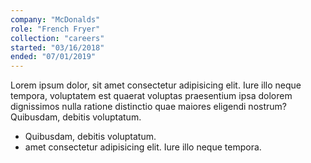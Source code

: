 ```yaml
---
company: "McDonalds"
role: "French Fryer"
collection: "careers"
started: "03/16/2018"
ended: "07/01/2019"
---
```


Lorem ipsum dolor, sit amet consectetur adipisicing elit. Iure illo neque tempora, voluptatem est quaerat voluptas praesentium ipsa dolorem dignissimos nulla ratione distinctio quae maiores eligendi nostrum? Quibusdam, debitis voluptatum.

- Quibusdam, debitis voluptatum.
- amet consectetur adipisicing elit. Iure illo neque tempora.
